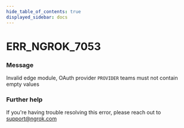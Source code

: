 ```yaml
---
hide_table_of_contents: true
displayed_sidebar: docs
---
```



# ERR_NGROK_7053

### Message

Invalid edge module, OAuth provider `PROVIDER` teams must not contain empty values

### Further help

If you're having trouble resolving this error, please reach out to [support@ngrok.com](mailto:support@ngrok.com?subject=Help%20with%20ERR_NGROK_7053)

<ErrorDetails error="err_ngrok_7053" />
